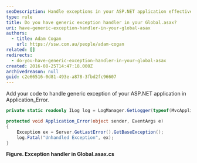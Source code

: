 ```yaml
---
seoDescription: Handle exceptions in your ASP.NET application effectively with a generic exception handler in Global.asax, ensuring unhandled errors are logged and notified.
type: rule
title: Do you have generic exception handler in your Global.asax?
uri: have-generic-exception-handler-in-your-global-asax
authors:
  - title: Adam Cogan
    url: https://ssw.com.au/people/adam-cogan
related: []
redirects:
  - do-you-have-generic-exception-handler-in-your-global-asax
created: 2016-08-25T14:47:18.000Z
archivedreason: null
guid: c2e66516-0d81-493e-a878-3fbd2fc96607
---
```


Add your code to handle generic exception of your ASP.NET application in Application_Error.
```cs
private static readonly ILog log = LogManager.GetLogger(typeof(MvcApplication));

protected void Application_Error(object sender, EventArgs e)
{
    Exception ex = Server.GetLastError().GetBaseException();
    log.Fatal("Unhandled Exception", ex);
}
```

**Figure. Exception handler in Global.asax.cs**